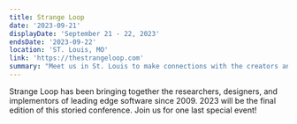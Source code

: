 ```yaml
---
title: Strange Loop
date: '2023-09-21'
displayDate: 'September 21 - 22, 2023'
endsDate: '2023-09-22'
location: 'ST. Louis, MO'
link: 'https://thestrangeloop.com'
summary: "Meet us in St. Louis to make connections with the creators and users of the languages, libraries, tools, and techniques at the forefront of the industry."
---
```


Strange Loop has been bringing together the researchers, designers, and implementors of leading edge software since 2009. 2023 will be the final edition of this storied conference. Join us for one last special event!
